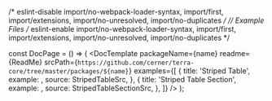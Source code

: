 
/* eslint-disable import/no-webpack-loader-syntax, import/first, import/extensions, import/no-unresolved, import/no-duplicates */
// Example Files
/* eslint-enable import/no-webpack-loader-syntax, import/first, import/extensions, import/no-unresolved, import/no-duplicates */

const DocPage = () => (
  <DocTemplate
    packageName={name}
    readme={ReadMe}
    srcPath={`https://github.com/cerner/terra-core/tree/master/packages/${name}`}
    examples={[
      {
        title: 'Striped Table',
        example: <StripedTable />,
        source: StripedTableSrc,
      },
      {
        title: 'Striped Table Section',
        example: <StripedTableSection />,
        source: StripedTableSectionSrc,
      },
    ]}
  />
);

